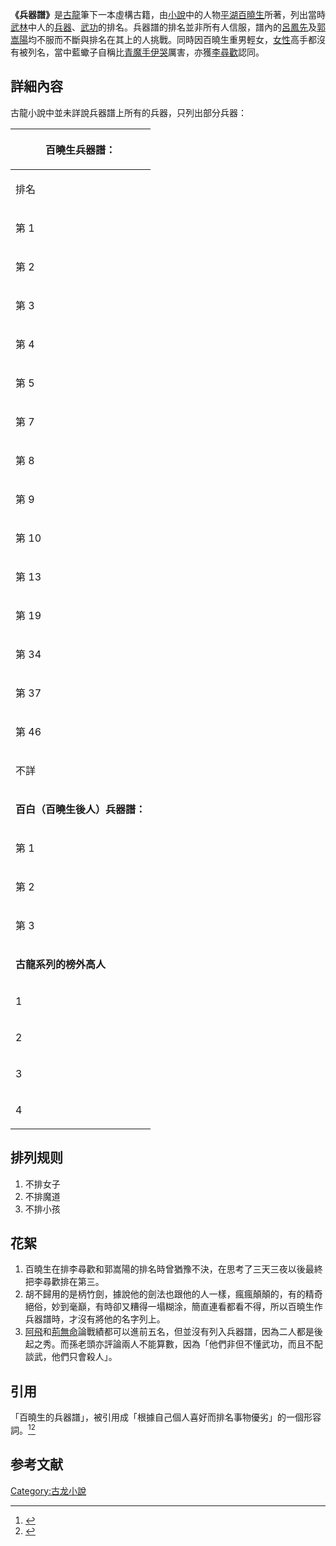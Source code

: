 {{original research|time=2015-03-25T20:31:02+00:00}}
'''《兵器譜》'''是[[古龍|古龍]]筆下一本虛構古籍，由[[小說|小說]]中的人物[[平湖|平湖]][[百曉生|百曉生]]所著，列出當時[[武林|武林]]中人的[[兵器|兵器]]、[[武功|武功]]的排名。兵器譜的排名並非所有人信服，譜內的[[呂鳳先|呂鳳先]]及[[郭嵩陽|郭嵩陽]]均不服而不斷與排名在其上的人挑戰。同時因百曉生重男輕女，[[女性|女性]]高手都沒有被列名，當中藍蠍子自稱比[[青魔手|青魔手]][[伊哭|伊哭]]厲害，亦獲[[李尋歡|李尋歡]]認同。

==詳細內容==
古龍小說中並未詳說兵器譜上所有的兵器，只列出部分兵器：

{| class="wikitable"
! colspan="4" |百曉生兵器譜：
|-
! 排名
! 兵器
! 使用者
! 使用者下场
|-----
| 第 1
| [[天機棒|天機棒]]，又名[[天機棒|如意棒]]
| 「天機老人」[[天機老人|孫白髮]]
| 死於[[上官金虹|上官金虹]]之手
|-
| 第 2
| [[子母龍鳳環|子母龍鳳環]]
| 「龍鳳環」[[上官金虹|上官金虹]]
| 死於[[李尋歡|李尋歡]]之手
|-----
| 第 3
| [[小李飛刀|小李飛刀]]
| 「小李探花」[[李尋歡|李尋歡]]
| 
|-
| 第 4
| 嵩陽鐵劍
| 「鐵劍」[[郭嵩陽|郭嵩陽]]
| 死於[[荊無命|荊無命]]之手
|-----
| 第 5
| [[溫侯銀戟|溫侯銀戟]]
| 「銀戟溫侯」[[呂鳳先|呂鳳先]]
|
|-
| 第 7
| 蛇鞭
| 「鞭神」，「神鞭」西門柔
| 
|-----
| 第 8
| 金剛鐵拐
| 「橫掃千軍」諸葛剛
| 死於[[郭嵩陽|郭嵩陽]]之手
|-
| 第 9
| [[青魔手|青魔手]]
| 「[[青魔手|青魔手]]」伊哭
| 死於[[阿飛|阿飛]]之手
|-----
| 第 10
| [[東海玉簫|東海玉簫]]
| 「[[東海玉簫|東海玉簫]]」 玉箫道人
| 死於[[郭定|郭定]]之手
|-----
| 第 13
| [[金刀|金刀]]
| 「金刀大俠」孫悅
| 死於[[心鑒|心鑒]]之手
|-
| 第 19
| 流星錘
| 「風雨流星」向松<ref>《[[多情劍客無情劍|多情劍客無情劍]]》第54章：「向松號稱『風雨流星、一雙流星錘在『兵器譜』中排名十九……」</ref>
| 死於[[荊無命|荊無命]]之手
|-
| 第 34
| 風雨雙流星<ref>《[[天涯‧明月‧刀|天涯‧明月‧刀]]》第22章：「傅紅雪道：風雨雙流星，兵器譜上排名第三十四。 」（疑為作者筆誤）</ref>
| 
| 
|-----
| 第 37
| 判官筆
| 高行空
| 死於[[郭嵩陽|郭嵩陽]]之手
|-
| 第 46
| 飛槍
| 燕雙飛
| 死於[[李尋歡|李尋歡]]之手
|-
| 不詳
| 淮西大刀
| 
| 死於[[鐵面鷹|鐵面鷹]]之手
|-
| colspan="4" |                       '''百白（百曉生後人）兵器譜：'''
|-
|第
1
|薛家劍
|薛采月（月神）
|
|-
|第
2
|小李飛刀（異域星辰鐵製）、子母龍鳳環
|上官壞（李壞）
|
|-
|第
3
|波斯九連環
|波斯人（不詳）
|
|-
| colspan="4" |'''古龍系列的榜外高人'''
|-
|1
|滅絕十字刀
|傅紅雪
|
|-
|2
|傷心掌
|段八方
|
|-
|3
|圓月彎刀
|丁鵬
|
|-
|4
|逍遙刀法
|白天羽
|
|}

==排列规则==
# 不排女子
# 不排魔道
# 不排小孩

==花絮==
# 百曉生在排李尋歡和郭嵩陽的排名時曾猶豫不決，在思考了三天三夜以後最終把李尋歡排在第三。
# 胡不歸用的是柄竹劍，據說他的劍法也跟他的人一樣，瘋瘋顛顛的，有的精奇絕俗，妙到毫巔，有時卻又糟得一塌糊涂，簡直連看都看不得，所以百曉生作兵器譜時，才沒有將他的名字列上。
# [[阿飛|阿飛]]和[[荊無命|荊無命]]論戰績都可以進前五名，但並沒有列入兵器譜，因為二人都是後起之秀。而孫老頭亦評論兩人不能算數，因為「他們非但不懂武功，而且不配談武，他們只會殺人」。

==引用==
「百曉生的兵器譜」，被引用成「根據自己個人喜好而排名事物優劣」的一個形容詞。<ref>{{Cite web |url=http://www.epochtimes.com/b5/12/10/17/n3707916.htm |title=【童文薰】：諾貝爾獎與百曉生的《兵器譜》 |accessdate=2014-02-05 |archive-date=2019-12-04 |archive-url=https://web.archive.org/web/20191204042235/http://www.epochtimes.com/b5/12/10/17/n3707916.htm |dead-url=no }}</ref><ref>{{Cite web |url=http://book.douban.com/review/5869571/ |title=又是一本百晓生的兵器谱？？？ |accessdate=2014-02-05 |archive-date=2014-02-22 |archive-url=https://web.archive.org/web/20140222023017/http://book.douban.com/review/5869571/ |dead-url=no }}</ref>

==参考文献==
<div class="references-small">
<references></references>
</div>

[[Category:古龙小說|Category:古龙小說]]